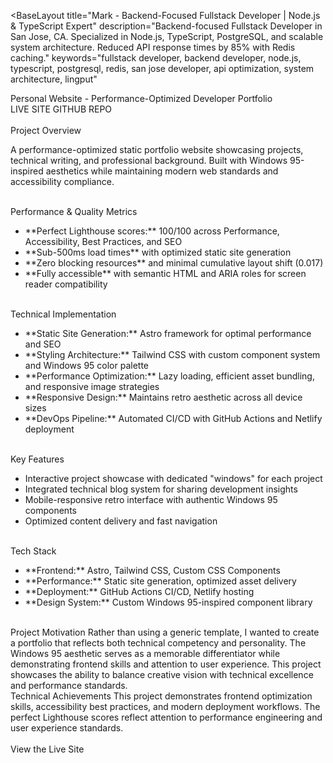 ---
---


<BaseLayout
  title="Mark - Backend-Focused Fullstack Developer | Node.js & TypeScript Expert"
  description="Backend-focused Fullstack Developer in San Jose, CA. Specialized in Node.js, TypeScript, PostgreSQL, and scalable system architecture. Reduced API response times by 85% with Redis caching."
  keywords="fullstack developer, backend developer, node.js, typescript, postgresql, redis, san jose developer, api optimization, system architecture, lingput"
>
  <span class="text-xl font-semibold">
    Personal Website - Performance-Optimized Developer Portfolio
  </span>
  <div class="flex gap-2">
    <Link href="https://markmdev.com">LIVE SITE</Link>
    <Link href="https://github.com/markmdev/personal_website">GITHUB REPO</Link>
  </div>
  <Win95Image src={WebsiteImage} alt="Personal website screenshot" class="w-1/3" />
  <br />
  <span class="text-lg font-semibold">Project Overview</span>

A performance-optimized static portfolio website showcasing projects, technical writing, and professional
background. Built with Windows 95-inspired aesthetics while maintaining modern web standards and accessibility
compliance.

  <br />
  <span class="text-lg font-semibold">Performance & Quality Metrics</span>
  <ul class="list-disc ml-6">
    <li>
      **Perfect Lighthouse scores:** 100/100 across Performance, Accessibility, Best Practices, and
      SEO
    </li>
    <li>**Sub-500ms load times** with optimized static site generation</li>
    <li>**Zero blocking resources** and minimal cumulative layout shift (0.017)</li>
    <li>**Fully accessible** with semantic HTML and ARIA roles for screen reader compatibility</li>
  </ul>
  <br />
  <span class="text-lg font-semibold">Technical Implementation</span>
  <ul class="list-disc ml-6">
    <li>**Static Site Generation:** Astro framework for optimal performance and SEO</li>
    <li>
      **Styling Architecture:** Tailwind CSS with custom component system and Windows 95 color
      palette
    </li>
    <li>
      **Performance Optimization:** Lazy loading, efficient asset bundling, and responsive image
      strategies
    </li>
    <li>**Responsive Design:** Maintains retro aesthetic across all device sizes</li>
    <li>**DevOps Pipeline:** Automated CI/CD with GitHub Actions and Netlify deployment</li>
  </ul>
  <br />
  <span class="text-lg font-semibold">Key Features</span>
  <ul class="list-disc ml-6">
    <li>Interactive project showcase with dedicated "windows" for each project</li>
    <li>Integrated technical blog system for sharing development insights</li>
    <li>Mobile-responsive retro interface with authentic Windows 95 components</li>
    <li>Optimized content delivery and fast navigation</li>
  </ul>
  <br />
  <span class="text-lg font-semibold">Tech Stack</span>
  <ul class="list-disc ml-6">
    <li>**Frontend:** Astro, Tailwind CSS, Custom CSS Components</li>
    <li>**Performance:** Static site generation, optimized asset delivery</li>
    <li>**Deployment:** GitHub Actions CI/CD, Netlify hosting</li>
    <li>**Design System:** Custom Windows 95-inspired component library</li>
  </ul>
  <br />
  <span class="text-lg font-semibold">Project Motivation</span>
  Rather than using a generic template, I wanted to create a portfolio that reflects both technical
  competency and personality. The Windows 95 aesthetic serves as a memorable differentiator while
  demonstrating frontend skills and attention to user experience. This project showcases the ability
  to balance creative vision with technical excellence and performance standards.
  <br />
  <span class="text-lg font-semibold">Technical Achievements</span>
  This project demonstrates frontend optimization skills, accessibility best practices, and modern deployment
  workflows. The perfect Lighthouse scores reflect attention to performance engineering and user experience
  standards.
  <br />
  <br />
  <Link href="https://markmdev.com">View the Live Site</Link>
</BaseLayout>
